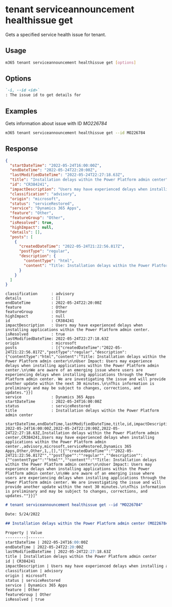
# tenant serviceannouncement healthissue get

Gets a specified service health issue for tenant.

## Usage

```sh
m365 tenant serviceannouncement healthissue get [options]
```

## Options

```md definition-list
`-i, --id <id>`
: The issue id to get details for
```

<Global />

## Examples

Gets information about issue with ID _MO226784_

```sh
m365 tenant serviceannouncement healthissue get --id MO226784
```

## Response

<Tabs>
  <TabItem value="JSON">

  ```json
  {
    "startDateTime": "2022-05-24T16:00:00Z",
    "endDateTime": "2022-05-24T22:20:00Z",
    "lastModifiedDateTime": "2022-05-24T22:27:18.63Z",
    "title": "Installation delays within the Power Platform admin center",
    "id": "CR384241",
    "impactDescription": "Users may have experienced delays when installing applications within the Power Platform admin center.",
    "classification": "advisory",
    "origin": "microsoft",
    "status": "serviceRestored",
    "service": "Dynamics 365 Apps",
    "feature": "Other",
    "featureGroup": "Other",
    "isResolved": true,
    "highImpact": null,
    "details": [],
    "posts": [
      {
        "createdDateTime": "2022-05-24T21:22:56.817Z",
        "postType": "regular",
        "description": {
          "contentType": "html",
          "content": "Title: Installation delays within the Power Platform admin center\\\n\nUser Impact: Users may experience delays when installing applications within the Power Platform admin center.\\\n\nWe are aware of an emerging issue where users are experiencing delays when installing applications through the Power Platform admin center. We are investigating the issue and will provide another update within the next 30 minutes.\\\n\nThis information is preliminary and may be subject to changes, corrections, and updates."
        }
      }
    ]
  }
  ```

  </TabItem>
  <TabItem value="Text">

  ```text
  classification      : advisory
  details             : []
  endDateTime         : 2022-05-24T22:20:00Z
  feature             : Other
  featureGroup        : Other
  highImpact          : null
  id                  : CR384241
  impactDescription   : Users may have experienced delays when installing applications within the Power Platform admin center.
  isResolved          : true
  lastModifiedDateTime: 2022-05-24T22:27:18.63Z
  origin              : microsoft
  posts               : [{"createdDateTime":"2022-05-24T21:22:56.817Z","postType":"regular","description":{"contentType":"html","content":"Title: Installation delays within the Power Platform admin center\n\nUser Impact: Users may experience delays when installing applications within the Power Platform admin center.\n\nWe are aware of an emerging issue where users are experiencing delays when installing applications through the Power Platform admin center. We are investigating the issue and will provide another update within the next 30 minutes.\n\nThis information is preliminary and may be subject to changes, corrections, and updates."}}]
  service             : Dynamics 365 Apps
  startDateTime       : 2022-05-24T16:00:00Z
  status              : serviceRestored
  title               : Installation delays within the Power Platform admin center
  ```

  </TabItem>
  <TabItem value="CSV">

  ```csv
  startDateTime,endDateTime,lastModifiedDateTime,title,id,impactDescription,classification,origin,status,service,feature,featureGroup,isResolved,highImpact,details,posts
  2022-05-24T16:00:00Z,2022-05-24T22:20:00Z,2022-05-24T22:27:18.63Z,Installation delays within the Power Platform admin center,CR384241,Users may have experienced delays when installing applications within the Power Platform admin center.,advisory,microsoft,serviceRestored,Dynamics 365 Apps,Other,Other,1,,[],"[{""createdDateTime"":""2022-05-24T21:22:56.817Z"",""postType"":""regular"",""description"":{""contentType"":""html"",""content"":""Title: Installation delays within the Power Platform admin center\n\nUser Impact: Users may experience delays when installing applications within the Power Platform admin center.\n\nWe are aware of an emerging issue where users are experiencing delays when installing applications through the Power Platform admin center. We are investigating the issue and will provide another update within the next 30 minutes.\n\nThis information is preliminary and may be subject to changes, corrections, and updates.""}}]"
  ```

  </TabItem>
  <TabItem value="Markdown">

  ```md
  # tenant serviceannouncement healthissue get --id "MO226784"

  Date: 5/24/2022

  ## Installation delays within the Power Platform admin center (MO226784)

  Property | Value
  ---------|-------
  startDateTime | 2022-05-24T16:00:00Z
  endDateTime | 2022-05-24T22:20:00Z
  lastModifiedDateTime | 2022-05-24T22:27:18.63Z
  title | Installation delays within the Power Platform admin center
  id | CR384241
  impactDescription | Users may have experienced delays when installing applications within the Power Platform admin center.
  classification | advisory
  origin | microsoft
  status | serviceRestored
  service | Dynamics 365 Apps
  feature | Other
  featureGroup | Other
  isResolved | true
  ```

  </TabItem>
</Tabs>

